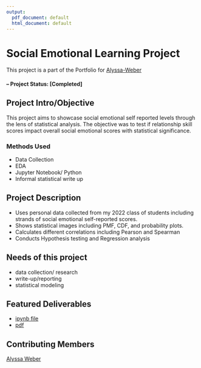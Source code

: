 ```yaml
---
output:
  pdf_document: default
  html_document: default
---
```

# Social Emotional Learning Project

This project is a part of the Portfolio for [Alyssa-Weber](https://github.com/Alyssa-Weber/Portfolio.git)

#### -- Project Status: [Completed]

## Project Intro/Objective

This project aims to showcase social emotional self reported levels through the lens of statistical analysis. The objective was to test if relationship skill scores impact overall social emotional scores with statistical significance. 

### Methods Used

-   Data Collection
-   EDA
-   Jupyter Notebook/ Python
-   Informal statistical write up

## Project Description

-   Uses personal data collected from my 2022 class of students including strands of social emotional self-reported scores. 
-   Shows statistical images including PMF, CDF, and probability plots. 
-   Calculates different correlations including Pearson and Spearman
-   Conducts Hypothesis testing and Regression analysis

## Needs of this project

-   data collection/ research
-   write-up/reporting
-   statistical modeling

## Featured Deliverables

-   [ipynb file](https://github.com/Alyssa-Weber/Portfolio/blob/main/%234%20-%20Social%20Emotional%20Learning%20Project/SEL%20Project.ipynb)
-   [pdf](https://github.com/Alyssa-Weber/Portfolio/blob/main/%234%20-%20Social%20Emotional%20Learning%20Project/SEL%20Project.pdf)

## Contributing Members

[Alyssa Weber](https://github.com/Alyssa-Weber)
